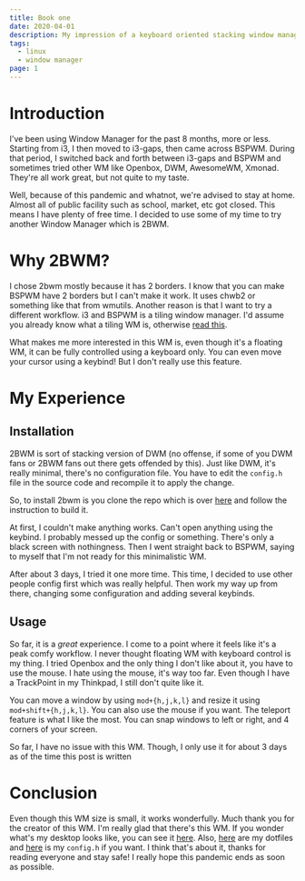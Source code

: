 ```yaml
---
title: Book one
date: 2020-04-01
description: My impression of a keyboard oriented stacking window manager called Two Border Window Manager or 2BWM
tags:
  - linux
  - window manager
page: 1
---
```


# Introduction
I've been using Window Manager for the past 8 months, more or less. Starting from i3, I then moved to i3-gaps, then came across BSPWM. During that period, I switched back and forth between i3-gaps and BSPWM and sometimes tried other WM like Openbox, DWM, AwesomeWM, Xmonad. They're all work great, but not quite to my taste.

Well, because of this pandemic and whatnot, we're advised to stay at home. Almost all of public facility such as school, market, etc got closed. This means I have plenty of free time. I decided to use some of my time to try another Window Manager which is 2BWM.

# Why 2BWM?
I chose 2bwm mostly because it has 2 borders. I know that you can make BSPWM have 2 borders but I can't make it work. It uses chwb2 or something like that from wmutils. Another reason is that I want to try a different workflow. i3 and BSPWM is a tiling window manager. I'd assume you already know what a tiling WM is, otherwise [read this](https://en.wikipedia.org/wiki/Tiling_window_manager).

What makes me more interested in this WM is, even though it's a floating WM, it can be fully controlled using a keyboard only. You can even move your cursor using a keybind! But I don't really use this feature.

# My Experience
## Installation
2BWM is sort of stacking version of DWM (no offense, if some of you DWM fans or 2BWM fans out there gets offended by this). Just like DWM, it's really minimal, there's no configuration file. You have to edit the `config.h` file in the source code and recompile it to apply the change.

So, to install 2bwm is you clone the repo which is over [here](https://github.com/venam/2bwm) and follow the instruction to build it.

At first, I couldn't make anything works. Can't open anything using the keybind. I probably messed up the config or something. There's only a black screen with nothingness. Then I went straight back to BSPWM, saying to myself that I'm not ready for this minimalistic WM.

After about 3 days, I tried it one more time. This time, I decided to use other people config first which was really helpful. Then work my way up from there, changing some configuration and adding several keybinds.

## Usage
So far, it is a _great_ experience. I come to a point where it feels like it's a peak comfy workflow. I never thought floating WM with keyboard control is my thing. I tried Openbox and the only thing I don't like about it, you have to use the mouse. I hate using the mouse, it's way too far. Even though I have a TrackPoint in my Thinkpad, I still don't quite like it.

You can move a window by using `mod+{h,j,k,l}` and resize it using `mod+shift+{h,j,k,l}`. You can also use the mouse if you want. The teleport feature is what I like the most. You can snap windows to left or right, and 4 corners of your screen.

So far, I have no issue with this WM. Though, I only use it for about 3 days as of the time this post is written

# Conclusion
Even though this WM size is small, it works wonderfully. Much thank you for the creator of this WM. I'm really glad that there's this WM. If you wonder what's my desktop looks like, you can see it [here](https://www.reddit.com/r/unixporn/comments/fst8sp/2bwm_apple_pie/?utm_source=share&utm_medium=web2x). Also, [here](https://github.com/irrellia/dotfiles) are my dotfiles and [here](https://gist.github.com/irrellia/b50a35aff854d2a0983ee4c6ba29f7f9) is my `config.h` if you want. I think that's about it, thanks for reading everyone and stay safe! I really hope this pandemic ends as soon as possible.
